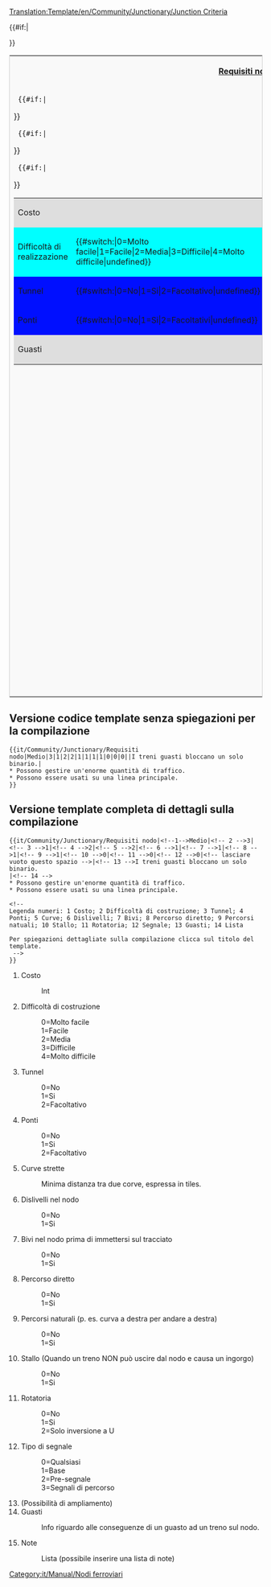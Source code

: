 <noinclude>[[Translation:Template/en/Community/Junctionary/Junction Criteria]]</noinclude><noinclude></noinclude><includeonly>
<table style='border: 1px solid #ccc;background-color: #f9f9f9;'>
<tr><th colspan='2'>[[it/Community/Junctionary/Requisiti nodo|Requisiti nodo]]</th></tr>
<tr><td width='50%' valign='top'>
<table border='0' width='100%'>
  <tr bgcolor='#DEDEDE'><td>Costo</td><td>{{{1}}}</td></tr>
  {{#if:{{{2}}}|<tr bgcolor='#{{#switch:{{{2}}}|0=99FF99|1=CCFF99|2=FFFF99|3=FFCC99|4=FF9999|FFFFFF}}'>
  <td>Difficoltà di realizzazione</td><td>{{#switch:{{{2}}}|0=Molto facile|1=Facile|2=Media|3=Difficile|4=Molto difficile|undefined}}</td></tr>}}
  {{#if:{{{3}}}|<tr bgcolor='#{{#switch:{{{3}}}|0=CCFFCC|1=FFCCCC|2=FFFFCC|FFFFFF}}'>
  <td>Tunnel</td><td>{{#switch:{{{3}}}|0=No|1=Si|2=Facoltativo|undefined}}</td></tr>}}
  {{#if:{{{4}}}|<tr bgcolor='#{{#switch:{{{4}}}|0=CCFFCC|1=FFCCCC|2=FFFFCC|FFFFFF}}'>
  <td>Ponti</td><td>{{#switch:{{{4}}}|0=No|1=Si|2=Facoltativi|undefined}}</td></tr>}}
  <tr bgcolor='#DEDEDE'><td colspan='2'>Guasti<br/>{{{14}}}</td></tr>
</table>
</td><td width='50%' valign='top'>
<table border='0' width='100%'>{{#if:{{{5}}}|<tr bgcolor='#{{#switch:{{{5}}}   | 0=f99fff   | 1=fc9fff   | 2=fd9fff   | 3=fe9fff   | 4=ff9fff   | 5=ef9fff   | 6=df9fff   | 7=cf9fff   | 8=bf9fff   | 9=af9fff   |10=9f9fff   |11=8f9fff   |12=7f9fff   |  ffffff  }}'>
  <td>Curve strette</td><td>{{{5}}}</td></tr>}}
  {{#if:{{{6}}}|<tr bgcolor='#{{#switch:{{{6}}}|0=CCFFCC|1=FFCCCC|FFFFFF}}'>
  <td>Dislivelli</td><td>{{#switch:{{{6}}}|0=No|1=Si|undefined}}</td></tr>}}
   {{#if:{{{7}}}|<tr bgcolor='#{{#switch:{{{7}}}|0=FFCCCC|1=CCFFCC|FFFFFF}}'>
  <td>Bivi pre-immissione</td><td>{{#switch:{{{7}}}|0=No|1=Si|undefined}}</td></tr>}}
  {{#if:{{{8}}}|<tr bgcolor='#{{#switch:{{{8}}}|0=FFCCCC|1=CCFFCC|FFFFFF}}'>
  <td>Percorso diretto</td><td>{{#switch:{{{8}}}|0=No|1=Si|undefined}}</td></tr>}}
  {{#if:{{{9}}}|<tr bgcolor='#{{#switch:{{{9}}}|0=FFCCCC|1=CCFFCC|FFFFFF}}'>
  <td>Percorsi naturali</td><td>{{#switch:{{{9}}}|0=No|1=Si|undefined}}</td></tr>}}
  {{#if:{{{10}}}|<tr bgcolor='#{{#switch:{{{10}}}|0=CCFFCC|1=FFCCCC|FFFFFF}}'>
  <td>Stallo</td><td>{{#switch:{{{10}}}|0=No|1=Si|undefined}}</td></tr>}}
  {{#if:{{{11}}}|<tr bgcolor='#{{#switch:{{{11}}}|0=CCFFCC|1=FFCCCC|2=CCFFCC|FFFFFF}}'>
  <td>Rotatoria</td><td>{{#switch:{{{11}}}|0=No|1=Si|2=Solo inversione a U|undefined}}</td></tr>}}
  {{#if:{{{12}}}|<tr bgcolor='#DEDEDE'><td>Tipi di segnale</td>
  <td>{{#switch:{{{12}}}|0=Qualsiasi|1=Base|2=Pre-segnali|3=Segnali di percorso|undefined}}</td></tr>}}
</table>
</td></tr>
{{#if:{{{15}}}|<tr><td colspan='2'>{{{15}}}</td></tr>}}
</table>
</includeonly>
<noinclude>
{{it/Community/Junctionary/Requisiti nodo|<!--1-->Medio|<!-- 2 -->3|<!-- 3 -->1|<!-- 4 -->2|<!-- 5 -->2|<!-- 6 -->1|<!-- 7 -->1|<!-- 8 -->1|<!-- 9 -->1|<!-- 10 -->0|<!-- 11 -->0|<!-- 12 -->0|<!-- lasciare vuoto -->|<!-- 13 -->I treni guasti bloccano un solo binario.|<!-- 14 -->
* Possono gestire un'enorme quantità di traffico.
* Possono essere usati su una linea principale.

<!-- Importante: il template sopra deve essere inserito senza interruzione di riga nella parte del codice;
Legenda numeri: 1 Costo; 2 Difficoltà di costruzione; 3 Tunnel; 4 Ponti; 5 Curve; 6 Dislivelli; 7 Bivi; 8 Percorso diretto; 9 Percorsi natuali; 10 Stallo; 11 Rotatoria; 12 Segnale; 13 Guasti; 14 Lista

Spiegazioni dettagliate sulla compilazione: [[Requisiti nodo/It#Attributi|attributi]] ulteriori spiegazioni [[:Template:Requisiti nodi/It|template Requisiti nodi]]
 -->
}}


== Versione codice template senza spiegazioni per la compilazione ==
<pre>{{it/Community/Junctionary/Requisiti nodo|Medio|3|1|2|2|1|1|1|1|0|0|0||I treni guasti bloccano un solo binario.|
* Possono gestire un'enorme quantità di traffico.
* Possono essere usati su una linea principale.
}}</pre>

== Versione template completa di dettagli sulla compilazione ==
<pre>{{it/Community/Junctionary/Requisiti nodo|<!--1-->Medio|<!-- 2 -->3|<!-- 3 -->1|<!-- 4 -->2|<!-- 5 -->2|<!-- 6 -->1|<!-- 7 -->1|<!-- 8 -->1|<!-- 9 -->1|<!-- 10 -->0|<!-- 11 -->0|<!-- 12 -->0|<!-- lasciare vuoto questo spazio -->|<!-- 13 -->I treni guasti bloccano un solo binario.
|<!-- 14 -->
* Possono gestire un'enorme quantità di traffico.
* Possono essere usati su una linea principale.

<!-- 
Legenda numeri: 1 Costo; 2 Difficoltà di costruzione; 3 Tunnel; 4 Ponti; 5 Curve; 6 Dislivelli; 7 Bivi; 8 Percorso diretto; 9 Percorsi natuali; 10 Stallo; 11 Rotatoria; 12 Segnale; 13 Guasti; 14 Lista

Per spiegazioni dettagliate sulla compilazione clicca sul titolo del template.
 -->
}}
</pre>

#Costo
#:Int
#Difficoltà di costruzione
#:0=Molto facile
#:1=Facile
#:2=Media
#:3=Difficile
#:4=Molto difficile
#Tunnel
#:0=No
#:1=Si
#:2=Facoltativo
#Ponti
#:0=No
#:1=Si
#:2=Facoltativo
#Curve strette
#:Minima distanza tra due corve, espressa in tiles.
#Dislivelli nel nodo
#:0=No
#:1=Si
#Bivi nel nodo prima di immettersi sul tracciato
#:0=No
#:1=Si
#Percorso diretto
#:0=No
#:1=Si
#Percorsi naturali (p. es. curva a destra per andare a destra)
#:0=No
#:1=Si
#Stallo (Quando un treno NON può uscire dal nodo e causa un ingorgo)
#:0=No
#:1=Si
#Rotatoria
#:0=No
#:1=Si
#:2=Solo inversione a U
#Tipo di segnale
#:0=Qualsiasi
#:1=Base
#:2=Pre-segnale
#:3=Segnali di percorso
#(Possibilità di ampliamento)
#Guasti
#:Info riguardo alle conseguenze di un guasto ad un treno sul nodo.
#Note
#:Lista (possibile inserire una lista di note)

[[Category:it/Manual/Nodi ferroviari]]
</noinclude>
